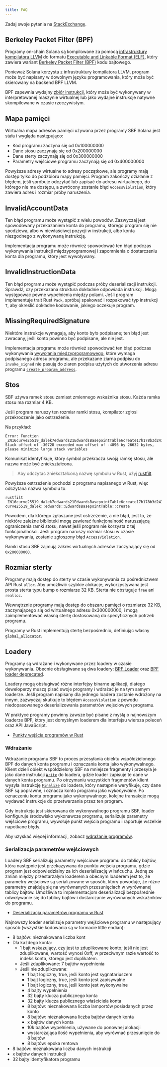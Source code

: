 ```yaml
---
title: FAQ
---
```


Zadaj swoje pytania na
[StackExchange](https://solana.stackexchange.com/questions/ask).

## Berkeley Packet Filter (BPF)

Programy on-chain Solana są kompilowane za pomocą
[infrastruktury kompilatora LLVM](https://llvm.org/) do formatu
[Executable and Linkable Format (ELF)](https://en.wikipedia.org/wiki/Executable_and_Linkable_Format),
który zawiera wariant
[Berkeley Packet Filter (BPF)](https://en.wikipedia.org/wiki/Berkeley_Packet_Filter)
kodu bajtowego.

Ponieważ Solana korzysta z infrastruktury kompilatora LLVM, program może być
napisany w dowolnym języku programowania, który może być skierowany na backend
BPF LLVM.

BPF zapewnia wydajny
[zbiór instrukcji](https://github.com/iovisor/bpf-docs/blob/master/eBPF.md),
który może być wykonywany w interpretowanej maszynie wirtualnej lub jako wydajne
instrukcje natywne skompilowane w czasie rzeczywistym.

## Mapa pamięci

Wirtualna mapa adresów pamięci używana przez programy SBF Solana jest stała i
wygląda następująco:

- Kod programu zaczyna się od 0x100000000
- Dane stosu zaczynają się od 0x200000000
- Dane sterty zaczynają się od 0x300000000
- Parametry wejściowe programu zaczynają się od 0x400000000

Powyższe adresy wirtualne to adresy początkowe, ale programy mają dostęp tylko
do podzbioru mapy pamięci. Program zakończy działanie z błędem, jeśli spróbuje
odczytać lub zapisać do adresu wirtualnego, do którego nie ma dostępu, a
zwrócony zostanie błąd `AccessViolation`, który zawiera adres i rozmiar próby
naruszenia.

## InvalidAccountData

Ten błąd programu może wystąpić z wielu powodów. Zazwyczaj jest spowodowany
przekazaniem konta do programu, którego program się nie spodziewa, albo w
niewłaściwej pozycji w instrukcji, albo konta niezgodnego z wykonywaną
instrukcją.

Implementacja programu może również spowodować ten błąd podczas wykonywania
instrukcji międzyprogramowej i zapomnienia o dostarczeniu konta dla programu,
który jest wywoływany.

## InvalidInstructionData

Ten błąd programu może wystąpić podczas próby deserializacji instrukcji.
Sprawdź, czy przekazana struktura dokładnie odpowiada instrukcji. Mogą
występować pewne wypełnienia między polami. Jeśli program implementuje trait
Rust `Pack`, spróbuj spakować i rozpakować typ instrukcji `T`, aby określić
dokładne kodowanie, jakiego oczekuje program.

## MissingRequiredSignature

Niektóre instrukcje wymagają, aby konto było podpisane; ten błąd jest zwracany,
jeśli konto powinno być podpisane, ale nie jest.

Implementacja programu może również spowodować ten błąd podczas wykonywania
[wywołania międzyprogramowego](/docs/core/cpi), które wymaga podpisanego adresu
programu, ale przekazane ziarna podpisu do `invoke_signed` nie pasują do ziaren
podpisu użytych do utworzenia adresu programu
[`create_program_address`](/docs/core/pda#createprogramaddress).

## Stos

SBF używa ramek stosu zamiast zmiennego wskaźnika stosu. Każda ramka stosu ma
rozmiar 4 KB.

Jeśli program naruszy ten rozmiar ramki stosu, kompilator zgłosi przekroczenie
jako ostrzeżenie.

Na przykład:

```text
Error: Function _ZN16curve25519_dalek7edwards21EdwardsBasepointTable6create17h178b3d2411f7f082E Stack offset of -30728 exceeded max offset of -4096 by 26632 bytes, please minimize large stack variables
```

Komunikat identyfikuje, który symbol przekracza swoją ramkę stosu, ale nazwa
może być zniekształcona.

> Aby odczytać zniekształconą nazwę symbolu w Rust, użyj
> [rustfilt](https://github.com/luser/rustfilt).

Powyższe ostrzeżenie pochodzi z programu napisanego w Rust, więc odczytana nazwa
symbolu to:

```shell
rustfilt _ZN16curve25519_dalek7edwards21EdwardsBasepointTable6create17h178b3d2411f7f082E
curve25519_dalek::edwards::EdwardsBasepointTable::create
```

Powodem, dla którego zgłaszane jest ostrzeżenie, a nie błąd, jest to, że
niektóre zależne biblioteki mogą zawierać funkcjonalność naruszającą
ograniczenia ramki stosu, nawet jeśli program nie korzysta z tej
funkcjonalności. Jeśli program naruszy rozmiar stosu w czasie wykonywania,
zostanie zgłoszony błąd `AccessViolation`.

Ramki stosu SBF zajmują zakres wirtualnych adresów zaczynający się od
`0x200000000`.

## Rozmiar sterty

Programy mają dostęp do sterty w czasie wykonywania za pośrednictwem API Rust
`alloc`. Aby umożliwić szybkie alokacje, wykorzystywana jest prosta sterta typu
bump o rozmiarze 32 KB. Sterta nie obsługuje `free` ani `realloc`.

Wewnętrznie programy mają dostęp do obszaru pamięci o rozmiarze 32 KB,
zaczynającego się od wirtualnego adresu 0x300000000, i mogą zaimplementować
własną stertę dostosowaną do specyficznych potrzeb programu.

Programy w Rust implementują stertę bezpośrednio, definiując własny
[`global_allocator`](https://github.com/solana-labs/solana/blob/d9b0fc0e3eec67dfe4a97d9298b15969b2804fab/sdk/program/src/entrypoint.rs#L72).

## Loadery

Programy są wdrażane i wykonywane przez loadery w czasie wykonywania. Obecnie
obsługiwane są dwa loadery:
[BPF Loader](https://github.com/solana-labs/solana/blob/7ddf10e602d2ed87a9e3737aa8c32f1db9f909d8/sdk/program/src/bpf_loader.rs#L17)
oraz
[BPF loader deprecated](https://github.com/solana-labs/solana/blob/7ddf10e602d2ed87a9e3737aa8c32f1db9f909d8/sdk/program/src/bpf_loader_deprecated.rs#L14).

Loadery mogą obsługiwać różne interfejsy binarne aplikacji, dlatego deweloperzy
muszą pisać swoje programy i wdrażać je na tym samym loaderze. Jeśli program
napisany dla jednego loadera zostanie wdrożony na innym, zazwyczaj skutkuje to
błędem `AccessViolation` z powodu niedopasowanego deserializowania parametrów
wejściowych programu.

W praktyce programy powinny zawsze być pisane z myślą o najnowszym loaderze BPF,
który jest domyślnym loaderem dla interfejsu wiersza poleceń oraz API
JavaScript.

- [Punkty wejścia programów w Rust](/docs/programs/lang-rust#program-entrypoint)

### Wdrażanie

Wdrażanie programu SBF to proces przesyłania obiektu współdzielonego BPF do
danych konta programu i oznaczania konta jako wykonywalnego. Klient dzieli
obiekt współdzielony SBF na mniejsze fragmenty i przesyła je jako dane
instrukcji
[`Write`](https://github.com/solana-labs/solana/blob/bc7133d7526a041d1aaee807b80922baa89b6f90/sdk/program/src/loader_instruction.rs#L13)
do loadera, gdzie loader zapisuje te dane w danych konta programu. Po otrzymaniu
wszystkich fragmentów klient wysyła instrukcję
[`Finalize`](https://github.com/solana-labs/solana/blob/bc7133d7526a041d1aaee807b80922baa89b6f90/sdk/program/src/loader_instruction.rs#L30)
do loadera, który następnie weryfikuje, czy dane SBF są poprawne, i oznacza
konto programu jako _wykonywalne_. Po oznaczeniu konta programu jako
wykonywalnego, kolejne transakcje mogą wydawać instrukcje do przetwarzania przez
ten program.

Gdy instrukcja jest skierowana do wykonywalnego programu SBF, loader konfiguruje
środowisko wykonawcze programu, serializuje parametry wejściowe programu,
wywołuje punkt wejścia programu i raportuje wszelkie napotkane błędy.

Aby uzyskać więcej informacji, zobacz
[wdrażanie programów](/docs/programs/deploying).

### Serializacja parametrów wejściowych

Loadery SBF serializują parametry wejściowe programu do tablicy bajtów, która
następnie jest przekazywana do punktu wejścia programu, gdzie program jest
odpowiedzialny za ich deserializację w łańcuchu. Jedną ze zmian między
przestarzałym loaderem a obecnym loaderem jest to, że parametry wejściowe są
serializowane w sposób, który powoduje, że różne parametry znajdują się na
wyrównanych przesunięciach w wyrównanej tablicy bajtów. Umożliwia to
implementacjom deserializacji bezpośrednie odwoływanie się do tablicy bajtów i
dostarczanie wyrównanych wskaźników do programu.

- [Deserializacja parametrów programu w Rust](/docs/programs/lang-rust#parameter-deserialization)

Najnowszy loader serializuje parametry wejściowe programu w następujący sposób
(wszystkie kodowania są w formacie little endian):

- 8 bajtów: nieznakowana liczba kont
- Dla każdego konta:
  - 1 bajt wskazujący, czy jest to zduplikowane konto; jeśli nie jest
    zduplikowane, wartość wynosi 0xff, w przeciwnym razie wartość to indeks
    konta, którego jest duplikatem.
  - Jeśli zduplikowane: 7 bajtów wypełnienia
  - Jeśli nie zduplikowane:
    - 1 bajt logiczny, true, jeśli konto jest sygnatariuszem
    - 1 bajt logiczny, true, jeśli konto jest zapisywalne
    - 1 bajt logiczny, true, jeśli konto jest wykonywalne
    - 4 bajty wypełnienia
    - 32 bajty klucza publicznego konta
    - 32 bajty klucza publicznego właściciela konta
    - 8 bajtów: nieznakowana liczba lamportów posiadanych przez konto
    - 8 bajtów: nieznakowana liczba bajtów danych konta
    - x bajtów danych konta
    - 10k bajtów wypełnienia, używane do ponownej alokacji
    - wystarczająca ilość wypełnienia, aby wyrównać przesunięcie do 8 bajtów
    - 8 bajtów: epoka rentowa
- 8 bajtów: nieznakowana liczba danych instrukcji
- x bajtów danych instrukcji
- 32 bajty identyfikatora programu
